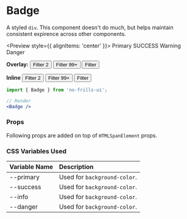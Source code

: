 
<Meta title='Declarative Components/Badge' component={Badge} />

# Badge

A styled `div`. This component doesn't do much, but helps maintain consistent expirence across other components.

<Preview style={{ alignItems: 'center' }}>
    <Badge inline type={BADGE_TYPE.PRIMARY}>Primary</Badge>
    <Badge inline type={BADGE_TYPE.SUCCESS}>SUCCESS</Badge>
    <Badge inline type={BADGE_TYPE.WARNING}>Warning</Badge>
    <Badge inline type={BADGE_TYPE.DANGER}>Danger</Badge>
</Preview>

**Overlay:**
<Preview>
    <Button>Filter <Badge>2</Badge></Button>
    <Button>Filter <Badge type={BADGE_TYPE.OVERLAY}>99+</Badge></Button>
    <Button>Filter <Badge type={BADGE_TYPE.OVERLAY}/></Button>
</Preview>

**Inline**
<Preview>
    <Button>Filter <Badge inline>2</Badge></Button>
    <Button>Filter <Badge inline type={BADGE_TYPE.OVERLAY}>99+</Badge></Button>
    <Button>Filter <Badge inline type={BADGE_TYPE.OVERLAY}/></Button>
</Preview>

```jsx
import { Badge } from 'no-frills-ui';

// Render
<Badge />
```
### Props

Following props are added on top of `HTMLSpanElement` props.
<Props of={Badge} />

### CSS Variables Used

| Variable Name | Description |
| :- | :- |
| --primary | Used for `background-color`. |
| --success | Used for `background-color`. |
| --info | Used for `background-color`. |
| --danger | Used for `background-color`. |

